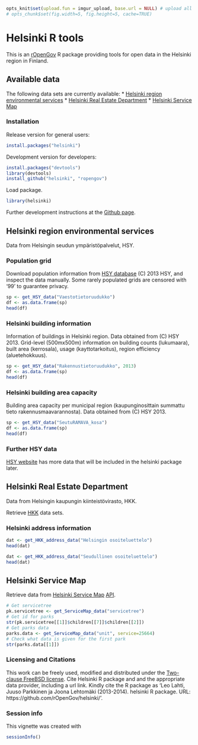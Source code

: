 <!--
%\VignetteEngine{knitr}
%\VignetteIndexEntry{An R Markdown Vignette made with knitr}
-->

```r
opts_knit$set(upload.fun = imgur_upload, base.url = NULL) # upload all images to imgur.com
# opts_chunk$set(fig.width=5, fig.height=5, cache=TRUE)
```

Helsinki  R tools
===========

This is an [rOpenGov](https://github.com/rOpenGov/helsinki) R package
providing tools for open data in the Helsinki region in Finland.

## Available data

The following data sets are currently available:
* [Helsinki region environmental services](#helsinki-region-environmental-services)
* [Helsinki Real Estate Department](#helsinki-real-estate-department)
* [Helsinki Service Map](#helsinki-service-map)


### Installation

Release version for general users:

```r
install.packages("helsinki")
```

Development version for developers:

```r
install.packages("devtools")
library(devtools)
install_github("helsinki", "ropengov")
```

Load package.

```r
library(helsinki)
```

Further development instructions at the [Github
page](https://github.com/rOpenGov/helsinki).

## Helsinki region environmental services

Data from Helsingin seudun ympäristöpalvelut, HSY.

### Population grid

Download population information from [HSY database](http://www.hsy.fi/seututieto/kaupunki/paikkatiedot/Sivut/Avoindata.aspx) (C) 2013 HSY, and inspect the data manually. Some rarely populated grids are censored with '99' to guarantee privacy.

```r
sp <- get_HSY_data("Vaestotietoruudukko")
df <- as.data.frame(sp)   
head(df)
```


### Helsinki building information

Information of buildings in Helsinki region. Data obtained from (C)
HSY 2013. Grid-level (500mx500m) information on building counts
(lukumaara), built area (kerrosala), usage (kayttotarkoitus), region
efficiency (aluetehokkuus).

```r
sp <- get_HSY_data("Rakennustietoruudukko", 2013)  
df <- as.data.frame(sp)   
head(df)
```

### Helsinki building area capacity

Building area capacity per municipal region (kaupunginosittain summattu tieto rakennusmaavarannosta). Data obtained from (C) HSY 2013. 

```r
sp <- get_HSY_data("SeutuRAMAVA_kosa")  
df <- as.data.frame(sp)   
head(df)
```


### Further HSY data

[HSY website](http://www.hsy.fi/seututieto/kaupunki/paikkatiedot/Sivut/Avoindata.aspx) has more data that will be included in the helsinki package later.


## Helsinki Real Estate Department

Data from Helsingin kaupungin kiinteistövirasto, HKK.

Retrieve [HKK](http://kartta.hel.fi/avoindata/index.html) data sets.

### Helsinki address information

```r
dat <- get_HKK_address_data("Helsingin osoiteluettelo")
head(dat)
```

```r
dat <- get_HKK_address_data("Seudullinen osoiteluettelo")
head(dat)
```

## Helsinki Service Map

Retrieve data from [Helsinki Service Map](http://www.hel.fi/palvelukartta/?lang=en) [API](http://www.hel.fi/palvelukarttaws/rest/ver2_en.html).

```r
# Get servicetree
pk.servicetree <- get_ServiceMap_data("servicetree")
# Get id for parks
str(pk.servicetree[[1]]$children[[7]]$children[[2]])
# Get parks data
parks.data <- get_ServiceMap_data("unit", service=25664)
# Check what data is given for the first park
str(parks.data[[1]])
```


### Licensing and Citations

This work can be freely used, modified and distributed under the
[Two-clause FreeBSD
license](http://en.wikipedia.org/wiki/BSD\_licenses). Cite Helsinki R
package and and the appropriate data provider, including a url
link. Kindly cite the R package as 'Leo Lahti, Juuso Parkkinen ja
Joona Lehtomäki (2013-2014). helsinki R package. URL:
https://github.com/rOpenGov/helsinki/'.

### Session info


This vignette was created with

```r
sessionInfo()
```

